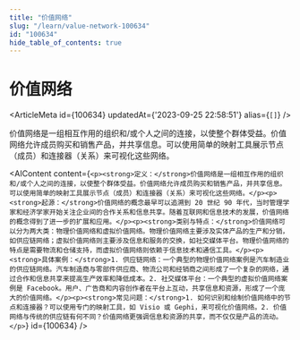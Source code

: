 ```yaml
---
title: "价值网络"
slug: "/learn/value-network-100634"
id: "100634"
hide_table_of_contents: true
---
```



# 价值网络

<ArticleMeta id={100634} updatedAt={'2023-09-25 22:58:51'} alias={`[]`} />
<div className='border-solid border-b border-t-0 my-4 border-[var(--ifm-color-gray-300)]' />

价值网络是一组相互作用的组织和/或个人之间的连接，以使整个群体受益。价值网络允许成员购买和销售产品，并共享信息。可以使用简单的映射工具展示节点（成员）和连接器（关系）来可视化这些网络。

<AIContent content={`<p><strong>定义：</strong>价值网络是一组相互作用的组织和/或个人之间的连接，以使整个群体受益。价值网络允许成员购买和销售产品，并共享信息。可以使用简单的映射工具展示节点（成员）和连接器（关系）来可视化这些网络。</p><p><strong>起源：</strong>价值网络的概念最早可以追溯到 20 世纪 90 年代，当时管理学家和经济学家开始关注企业间的合作关系和信息共享。随着互联网和信息技术的发展，价值网络的概念得到了进一步的扩展和应用。</p><p><strong>类别与特点：</strong>价值网络可以分为两大类：物理价值网络和虚拟价值网络。物理价值网络主要涉及实体产品的生产和分销，如供应链网络；虚拟价值网络则主要涉及信息和服务的交换，如社交媒体平台。物理价值网络的特点是需要物流和仓储支持，而虚拟价值网络则依赖于信息技术和通信工具。</p><p><strong>具体案例：</strong>1. 供应链网络：一个典型的物理价值网络案例是汽车制造业的供应链网络。汽车制造商与零部件供应商、物流公司和经销商之间形成了一个复杂的网络，通过合作和信息共享来提高生产效率和降低成本。2. 社交媒体平台：一个典型的虚拟价值网络案例是 Facebook。用户、广告商和内容创作者在平台上互动，共享信息和资源，形成了一个庞大的价值网络。</p><p><strong>常见问题：</strong>1. 如何识别和绘制价值网络中的节点和连接器？可以使用专门的映射工具，如 Visio 或 Gephi，来可视化价值网络。2. 价值网络与传统的供应链有何不同？价值网络更强调信息和资源的共享，而不仅仅是产品的流动。</p>`} id={100634} />
